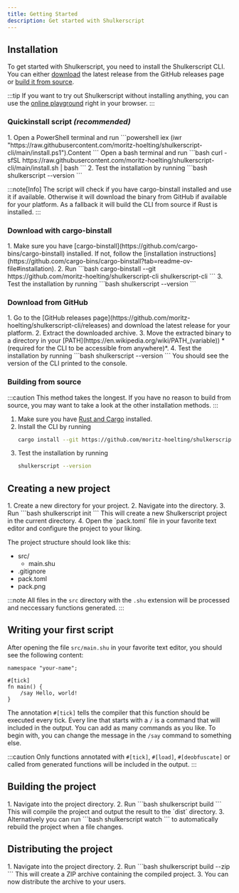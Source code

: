 ```yaml
---
title: Getting Started
description: Get started with Shulkerscript
---
```


## Installation


To get started with Shulkerscript, you need to install the Shulkerscript CLI.
You can either [download](#download-from-github) the latest release from the GitHub releases page or [build it from source](#building-from-source).

:::tip
If you want to try out Shulkerscript without installing anything, you can use the [online playground](../../playground) right in your browser.
:::

### Quickinstall script *(recommended)*
<Steps>
1. <Tabs>
        <TabItem label="Windows" icon="seti:windows">
            Open a PowerShell terminal and run
            ```powershell
            iex (iwr "https://raw.githubusercontent.com/moritz-hoelting/shulkerscript-cli/main/install.ps1").Content
            ```
        </TabItem>
        <TabItem label="Linux / macOS" icon="linux">
            Open a bash terminal and run
            ```bash
            curl -sfSL https://raw.githubusercontent.com/moritz-hoelting/shulkerscript-cli/main/install.sh | bash
            ```
        </TabItem>
    </Tabs>
2. Test the installation by running
    ```bash
    shulkerscript --version
    ```
</Steps>

:::note[Info]
The script will check if you have cargo-binstall installed and use it if available. 
Otherwise it will download the binary from GitHub if available for your platform.
As a fallback it will build the CLI from source if Rust is installed.
:::

### Download with cargo-binstall
<Steps>
1. Make sure you have [cargo-binstall](https://github.com/cargo-bins/cargo-binstall) installed. If not, follow the [installation instructions](https://github.com/cargo-bins/cargo-binstall?tab=readme-ov-file#installation).
2. Run
    ```bash
    cargo-binstall --git https://github.com/moritz-hoelting/shulkerscript-cli shulkerscript-cli
    ```
3. Test the installation by running
    ```bash
    shulkerscript --version
    ```
</Steps>

### Download from GitHub
<Steps>
1. Go to the [GitHub releases page](https://github.com/moritz-hoelting/shulkerscript-cli/releases) and download the latest release for your platform.
2. Extract the downloaded archive.
3. Move the extracted binary to a directory in your [PATH](https://en.wikipedia.org/wiki/PATH_(variable)) *(required for the CLI to be accessible from anywhere)*.
4. Test the installation by running
    ```bash
    shulkerscript --version
    ```
    You should see the version of the CLI printed to the console.
</Steps>

### Building from source
:::caution
This method takes the longest. If you have no reason to build from source, you may want to take a look at the other installation methods.
:::
<Steps>
1. Make sure you have [Rust and Cargo](https://rustup.rs) installed.
2. Install the CLI by running
    ```bash
    cargo install --git https://github.com/moritz-hoelting/shulkerscript-cli
    ```
3. Test the installation by running
    ```bash
    shulkerscript --version
    ```
</Steps>

## Creating a new project
<Steps>
1. Create a new directory for your project.
2. Navigate into the directory.
3. Run
    ```bash
    shulkerscript init
    ```
    This will create a new Shulkerscript project in the current directory.
4. Open the `pack.toml` file in your favorite text editor and configure the project to your liking.
</Steps>

The project structure should look like this:
<FileTree>
- src/
  - main.shu
- .gitignore
- pack.toml
- pack.png
</FileTree>

:::note
All files in the `src` directory with the `.shu` extension will be processed and neccessary functions generated.
:::

## Writing your first script
After opening the file `src/main.shu` in your favorite text editor, you should see the following content:
```shulkerscript title="src/main.shu"
namespace "your-name";

#[tick]
fn main() {
    /say Hello, world!
}
```
The annotation `#[tick]` tells the compiler that this function should be executed every tick.
Every line that starts with a `/` is a command that will included in the output. You can add as many commands as you like.
To begin with, you can change the message in the `/say` command to something else.

:::caution
Only functions annotated with `#[tick]`, `#[load]`, `#[deobfuscate]` or called from generated functions will be included in the output.
:::

## Building the project
<Steps>
1. Navigate into the project directory.
2. Run
    ```bash
    shulkerscript build
    ```
    This will compile the project and output the result to the `dist` directory.
3. Alternatively you can run
    ```bash
    shulkerscript watch
    ```
    to automatically rebuild the project when a file changes.
</Steps>

## Distributing the project
<Steps>
1. Navigate into the project directory.
2. Run
    ```bash
    shulkerscript build --zip
    ```
    This will create a ZIP archive containing the compiled project.
3. You can now distribute the archive to your users.
</Steps>
